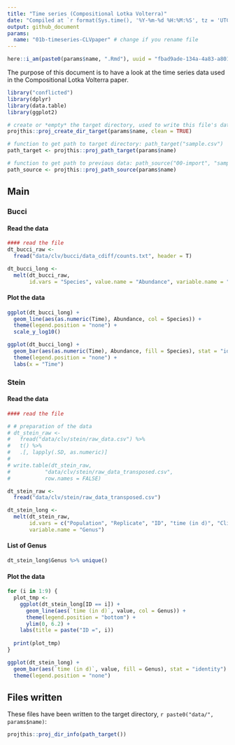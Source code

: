 ```yaml
---
title: "Time series (Compositional Lotka Volterra)"
date: "Compiled at `r format(Sys.time(), '%Y-%m-%d %H:%M:%S', tz = 'UTC')` UTC"
output: github_document
params:
  name: "01b-timeseries-CLVpaper" # change if you rename file
---
```


```r
here::i_am(paste0(params$name, ".Rmd"), uuid = "fbad9ade-134a-4a83-a801-9900003f3395")
```

The purpose of this document is to have a look at the time series data used in the Compositional Lotka Volterra paper.

```r
library("conflicted")
library(dplyr)
library(data.table)
library(ggplot2)
```

```r
# create or *empty* the target directory, used to write this file's data: 
projthis::proj_create_dir_target(params$name, clean = TRUE)

# function to get path to target directory: path_target("sample.csv")
path_target <- projthis::proj_path_target(params$name)

# function to get path to previous data: path_source("00-import", "sample.csv")
path_source <- projthis::proj_path_source(params$name)
```

## Main

### Bucci

#### Read the data

```r
#### read the file
dt_bucci_raw <- 
  fread("data/clv/bucci/data_cdiff/counts.txt", header = T)

dt_bucci_long <-
  melt(dt_bucci_raw,
       id.vars = "Species", value.name = "Abundance", variable.name = "Time")
```

#### Plot the data

```r
ggplot(dt_bucci_long) +
  geom_line(aes(as.numeric(Time), Abundance, col = Species)) +
  theme(legend.position = "none") +
  scale_y_log10()

ggplot(dt_bucci_long) +
  geom_bar(aes(as.numeric(Time), Abundance, fill = Species), stat = "identity") +
  theme(legend.position = "none") +
  labs(x = "Time")

```

### Stein

#### Read the data

```r
#### read the file

# # preparation of the data
# dt_stein_raw <-
#   fread("data/clv/stein/raw_data.csv") %>%
#   t() %>%
#   .[, lapply(.SD, as.numeric)]
# 
# write.table(dt_stein_raw,
#           "data/clv/stein/raw_data_transposed.csv",
#           row.names = FALSE)

dt_stein_raw <- 
  fread("data/clv/stein/raw_data_transposed.csv")

dt_stein_long <-
  melt(dt_stein_raw,
       id.vars = c("Population", "Replicate", "ID", "time (in d)", "Clindamycin signal"), 
       variable.name = "Genus")

```


#### List of Genus

```r
dt_stein_long$Genus %>% unique()
```


#### Plot the data

```r

for (i in 1:9) {
  plot_tmp <-
    ggplot(dt_stein_long[ID == i]) +
      geom_line(aes(`time (in d)`, value, col = Genus)) +
      theme(legend.position = "bottom") +
      ylim(0, 6.2) +
    labs(title = paste("ID =", i))
  
  print(plot_tmp)
}

ggplot(dt_stein_long) +
  geom_bar(aes(`time (in d)`, value, fill = Genus), stat = "identity") +
  theme(legend.position = "none")

```



## Files written

These files have been written to the target directory, ```r paste0("data/", params$name)```:

```r
projthis::proj_dir_info(path_target())
```
